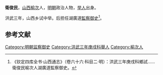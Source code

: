 '''衛俊民'''，[[山西|山西]][[榆次|榆次]]人，[[明朝|明朝]]政治人物，[[举人|举人]]出身。

洪武三年，山西乡试中举。后担任湖廣道[[監察御史|監察御史]]<ref>《钦定四库全书·山西通志》（卷六十六·科目二·明）：洪武三年庚戌科鄉試……衛俊民榆次人湖廣道監察御史。</ref>。

==参考文献==
{{reflist}}
{{明朝人物小作品}}
[[Category:明朝监察御史|Category:明朝监察御史]]
[[Category:洪武三年庚戌科舉人|Category:洪武三年庚戌科舉人]]
[[Category:榆次人|Category:榆次人]]